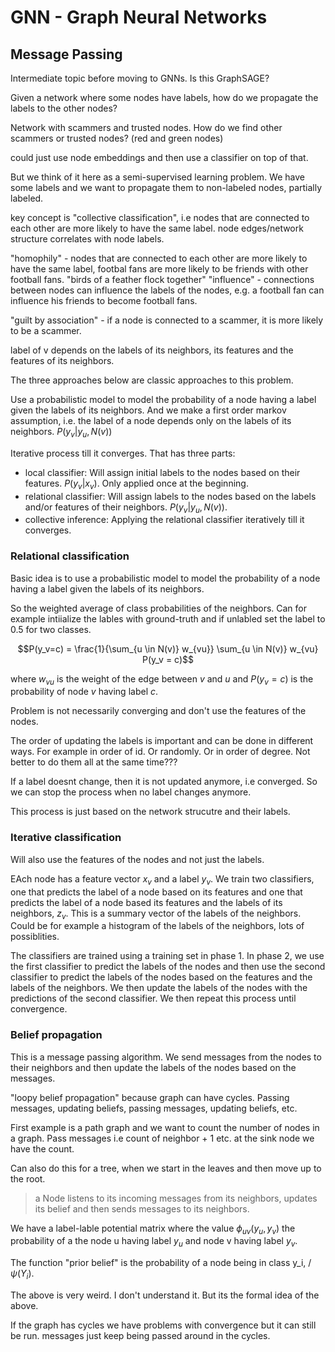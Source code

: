 # GNN - Graph Neural Networks

## Message Passing

Intermediate topic before moving to GNNs. Is this GraphSAGE?

Given a network where some nodes have labels, how do we propagate the labels to the other nodes?

Network with scammers and trusted nodes. How do we find other scammers or trusted nodes? (red and green nodes)

could just use node embeddings and then use a classifier on top of that.

But we think of it here as a semi-supervised learning problem. We have some labels and we want to propagate them to non-labeled nodes, partially labeled.

key concept is "collective classification", i.e nodes that are connected to each other are more likely to have the same label.
node edges/network structure correlates with node labels.

 "homophily" - nodes that are connected to each other are more likely to have the same label, footbal fans are more likely to be friends with other football fans. 
 "birds of a feather flock together"
 "influence" - connections between nodes can influence the labels of the nodes, e.g. a football fan can influence his friends to become football fans.

"guilt by association" - if a node is connected to a scammer, it is more likely to be a scammer.

label of v depends on the labels of its neighbors, its features and the features of its neighbors.

The three approaches below are classic approaches to this problem.

Use a probabilistic model to model the probability of a node having a label given the labels of its neighbors. And we make a first order markov assumption, 
i.e. the label of a node depends only on the labels of its neighbors. $P(y_v | y_u, N(v))$

Iterative process till it converges. That has three parts:

- local classifier: Will assign initial labels to the nodes based on their features. $P(y_v | x_v)$. Only applied once at the beginning.
- relational classifier: Will assign labels to the nodes based on the labels and/or features of their neighbors. $P(y_v | y_u, N(v))$.
- collective inference: Applying the relational classifier iteratively till it converges.

### Relational classification

Basic idea is to use a probabilistic model to model the probability of a node having a label given the labels of its neighbors. 

So the weighted average of class probabilities of the neighbors. Can for example intiialize the lables with ground-truth and if unlabled set the label to 0.5 for two classes.

$$P(y_v=c) = \frac{1}{\sum_{u \in N(v)} w_{vu}} \sum_{u \in N(v)} w_{vu} P(y_v = c)$$

where $w_{vu}$ is the weight of the edge between $v$ and $u$ and $P(y_v = c)$ is the probability of node $v$ having label $c$.

Problem is not necessarily converging and don't use the features of the nodes.

The order of updating the labels is important and can be done in different ways. For example in order of id. Or randomly. Or in order of degree. Not better to do
them all at the same time???

If a label doesnt change, then it is not updated anymore, i.e converged. So we can stop the process when no label changes anymore.

This process is just based on the network strucutre and their labels.

### Iterative classification

Will also use the features of the nodes and not just the labels.

EAch node has a feature vector $x_v$ and a label $y_v$. We train two classifiers, one that predicts the label of a node based on its features 
and one that predicts the label of a node based its features and the labels of its neighbors, $z_v$. This is a summary vector of the labels of the neighbors.
Could be for example a histogram of the labels of the neighbors, lots of possiblities.

The classifiers are trained using a training set in phase 1. In phase 2, we use the first classifier to predict the labels of the nodes and then use the second classifier
to predict the labels of the nodes based on the features and the labels of the neighbors. We then update the labels of the nodes with the predictions of the second classifier.
We then repeat this process until convergence.

### Belief propagation

This is a message passing algorithm. We send messages from the nodes to their neighbors and then update the labels of the nodes based on the messages.

"loopy belief propagation" because graph can have cycles. Passing messages, updating beliefs, passing messages, updating beliefs, etc.

First example is a path graph and we want to count the number of nodes in a graph. Pass messages i.e count of neighbor + 1 etc. at the sink node we have the count.

Can also do this for a tree, when we start in the leaves and then move up to the root.

> a Node listens to its incoming messages from its neighbors, updates its belief and then sends messages to its neighbors.

We have a label-lable potential matrix where the value $\phi_{uv}(y_u, y_v)$ the probability of a the node u having label $y_u$ and node v having label $y_v$.

The function "prior belief" is the probability of a node being in class y_i, $/\psi(Y_i)$.

The above is very weird. I don't understand it. But its the formal idea of the above.

If the graph has cycles we have problems with convergence but it can still be run. messages just keep being passed around in the cycles.

